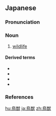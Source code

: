 ==Japanese==
{{ja-kanjitab|ちょう|じゅう|yomi=o}}

===Pronunciation===
{{ja-pron|yomi=o|ちょうじゅう|acc=0|acc_ref=DJR,NHK}}

===Noun===
{{ja-noun|kyu=鳥獸|ちょうじゅう|hhira=てうじう}}

# [[wildlife]]

====Derived terms====
{{der-top}}
* {{ja-r|狩猟鳥獣|しゅりょうちょうじゅう}}
* {{ja-r|鳥獣戯画|ちょうじゅうぎが}}
* {{ja-r|鳥獣保護区|ちょうじゅうほごく}}
* {{ja-r|保護鳥獣|ほごちょうじゅう}}
{{der-bottom}}

===References===
<references/>

[[hu:鳥獣]]
[[ja:鳥獣]]
[[zh:鳥獣]]